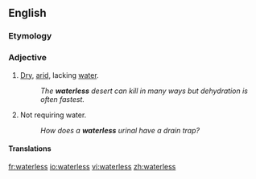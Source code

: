 ==English==

===Etymology===
{{suffix|water|less}}

===Adjective===
{{en-adj|-}}

#[[dry|Dry]], [[arid]], lacking [[water]].
#:''The '''waterless''' desert can kill in many ways but dehydration is often fastest.''
#Not requiring water.
#:''How does a '''waterless''' urinal have a drain trap?''

====Translations====
{{trans-top|lacking water}}
{{trans-mid}}
{{trans-bottom}}

[[fr:waterless]]
[[io:waterless]]
[[vi:waterless]]
[[zh:waterless]]